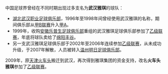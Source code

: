 中国足球界曾经在不同时期出现过多支名为'''武汉雅琪'''的球队：

* [[湖北武汉职业足球俱乐部|湖北武汉职业足球俱乐部]]，1996年至1998年间曾经使用武汉雅琪的名称，期间俱乐部从[[甲B联赛|甲B联赛]]升入[[甲A|甲A]]。
* 1999年，收购[[安徽乐普生足球俱乐部|安徽乐普生足球俱乐部]]重组的武汉雅琪足球俱乐部参加了[[中国足球乙级联赛|乙级联赛]]，年底将球队卖给了[[四川绵阳足球俱乐部|绵阳丰谷]]。
* 另一支武汉雅琪足球俱乐部于2002年至2006年连续参加[[中国足球乙级联赛|乙级联赛]]，从未成功升级，于2007年解散，人员被转入[[温州明日足球俱乐部|温州明日足球俱乐部]]。

2009年，原[[天津京铁火车头足球俱乐部|天津火车头]]搬迁到武汉，再次得到雅琪集团的资金支持，改名'''火车头雅琪'''参加了[[中国足球乙级联赛|乙级联赛]]。

{{Disambig|cat=组织机构消歧义}}